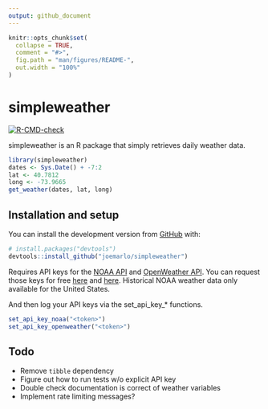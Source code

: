 ```yaml
---
output: github_document
---
```


<!-- README.md is generated from README.Rmd. Please edit that file -->

```r
knitr::opts_chunk$set(
  collapse = TRUE,
  comment = "#>",
  fig.path = "man/figures/README-",
  out.width = "100%"
)
```

# simpleweather

<!-- badges: start -->
[![R-CMD-check](https://github.com/joemarlo/simpleweather/workflows/R-CMD-check/badge.svg)](https://github.com/joemarlo/simpleweather/actions)
<!-- badges: end -->

simpleweather is an R package that simply retrieves daily weather data.

```r
library(simpleweather)
dates <- Sys.Date() + -7:2
lat <- 40.7812
long <- -73.9665
get_weather(dates, lat, long)
```

## Installation and setup

You can install the development version from [GitHub](https://github.com/) with:

``` r
# install.packages("devtools")
devtools::install_github("joemarlo/simpleweather")
```

Requires API keys for the [NOAA API](https://www.ncdc.noaa.gov/cdo-web/webservices/v2) and [OpenWeather API](https://openweathermap.org/api/one-call-api). You can request those keys for free [here](https://www.ncdc.noaa.gov/cdo-web/token) and [here](https://openweathermap.org/price). Historical NOAA weather data only available for the United States.

And then log your API keys via the set_api_key_* functions.

``` r
set_api_key_noaa("<token>")
set_api_key_openweather("<token>")
```

## Todo

- Remove `tibble` dependency
- Figure out how to run tests w/o explicit API key
- Double check documentation is correct of weather variables
- Implement rate limiting messages?

